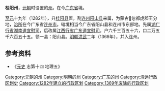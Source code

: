'''桂阳州'''，[[元朝|元朝]]时设置的[[州|州]]。在今[[广东省|广东省]]境。

[[至元_(忽必烈)|至元]]十九年（1282年），升[[桂阳县_(西汉)|桂阳县]]置，割[[连州_(隋朝)|连州]][[阳山县|阳山县]]来属，为蒙古忽都虎郡王分地，[[治所|治所]]在今广东省[[连州市|连州市]]。辖境相当今广东省阳山县和连州市东部地。先属[[湖广行省|湖广行省]][[湖南道宣慰司|湖南道宣慰司]]，后改属[[江西行省|江西行省]][[广东道宣慰司|广东道宣慰司]]。户六千三百五十六，口二万五千六百五十五。领一县：阳山县。[[明朝|明朝]][[洪武|洪武]]二年（1369年），并入连州。

== 参考资料 ==

*《[[元史|元史]] 志第十四 地理五》

{{元朝行政区划|nocat}}
{{广东行政区划小作品}}
{{DEFAULTSORT:G}}
[[Category:元朝的州|Category:元朝的州]]
[[Category:明朝的州|Category:明朝的州]]
[[Category:广东的州|Category:广东的州]]
[[Category:清远行政区划史|Category:清远行政区划史]]
[[Category:1282年建立的行政区划|Category:1282年建立的行政区划]] 
[[Category:1369年废除的行政区划|Category:1369年废除的行政区划]]